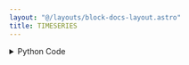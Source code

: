 ```yaml
---
layout: "@/layouts/block-docs-layout.astro"
title: TIMESERIES
---
```



<PythonDocsDisplay docstring={docstring} />

<details>
<summary>Python Code</summary>
```python
import numpy as np
from flojoy import flojoy, DataFrame
import pandas as pd
import traceback


@flojoy
def TIMESERIES(
    start_date: str = "2023-01-01", end_date: str = "2023-07-20"
) -> DataFrame:
    """The TIMESERIES node generates a random timeseries vector (as a DataFrame).

    Parameters
    ----------
    start_date : str
        The start date of the timeseries in the format 'YYYY:MM:DD'.
    end_date : str
        The end date of the timeseries in the format 'YYYY:MM:DD'.

    Returns
    -------
    DataFrame
        m: the resulting timeseries
    """

    try:
        # Set the random seed for reproducibility
        np.random.seed(42)

        # Generate random time series data
        start = pd.Timestamp(start_date)
        end = pd.Timestamp(end_date)
        num_days = (end - start).days + 1
        timestamps = pd.date_range(start=start, end=end, freq="D")
        data = np.random.randn(num_days)  # Random data points

        df = pd.DataFrame({"Timestamp": timestamps, "Data": data})

        return DataFrame(df=df)
    except Exception as e:
        print(traceback.format_exc())
        raise e

```
[Find this Flojoy Block on GitHub](https://github.com/flojoy-ai/blocks/blob/main/blocks/GENERATORS/SIMULATIONS/TIMESERIES/TIMESERIES.py)
</details>


## Example
